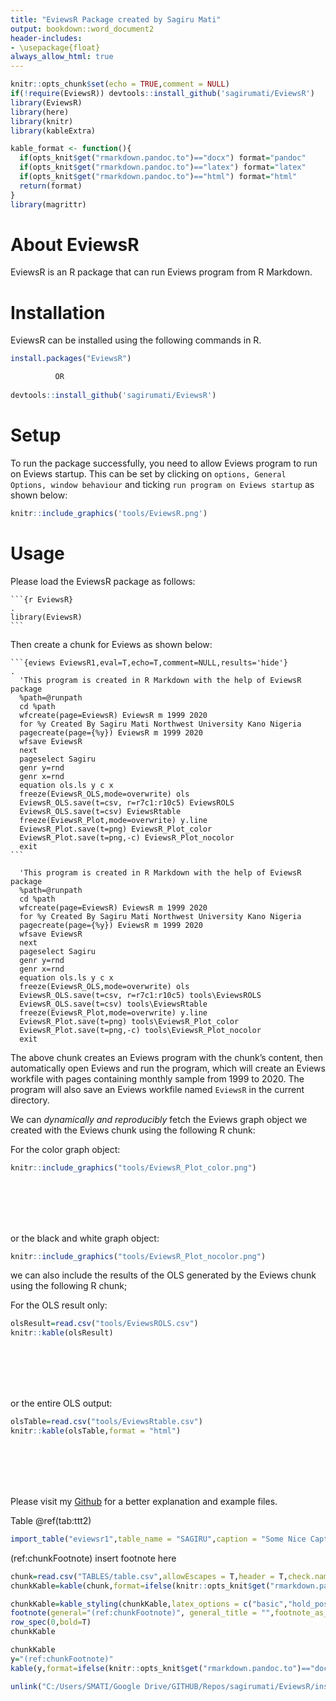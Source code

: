 ```yaml
---
title: "EviewsR Package created by Sagiru Mati"
output: bookdown::word_document2
header-includes:
- \usepackage{float}
always_allow_html: true
---
```


```r
knitr::opts_chunk$set(echo = TRUE,comment = NULL)
if(!require(EviewsR)) devtools::install_github('sagirumati/EviewsR')
library(EviewsR)
library(here)
library(knitr)
library(kableExtra)

kable_format <- function(){
  if(opts_knit$get("rmarkdown.pandoc.to")=="docx") format="pandoc"
  if(opts_knit$get("rmarkdown.pandoc.to")=="latex") format="latex"
  if(opts_knit$get("rmarkdown.pandoc.to")=="html") format="html"
  return(format)
}
library(magrittr)
```



# About EviewsR

EviewsR is an R package that can run Eviews program from R Markdown. 


# Installation

EviewsR can be installed using the following commands in R.

```r
install.packages("EviewsR")

          OR
          
devtools::install_github('sagirumati/EviewsR')
```



# Setup

To run the package successfully, you need to allow Eviews program to run on Eviews startup. This can be set by clicking on `options, General Options, window behaviour`  and ticking `run program on Eviews startup` as shown below:

```r
knitr::include_graphics('tools/EviewsR.png')

```

# Usage

Please load the EviewsR package as follows: 

````
```{r EviewsR}                                                                .
library(EviewsR)
```
````


Then create a chunk for Eviews as shown below:

````` 
```{eviews EviewsR1,eval=T,echo=T,comment=NULL,results='hide'}                .
  'This program is created in R Markdown with the help of EviewsR package
  %path=@runpath
  cd %path
  wfcreate(page=EviewsR) EviewsR m 1999 2020
  for %y Created By Sagiru Mati Northwest University Kano Nigeria
  pagecreate(page={%y}) EviewsR m 1999 2020
  wfsave EviewsR
  next
  pageselect Sagiru
  genr y=rnd
  genr x=rnd
  equation ols.ls y c x
  freeze(EviewsR_OLS,mode=overwrite) ols
  EviewsR_OLS.save(t=csv, r=r7c1:r10c5) EviewsROLS
  EviewsR_OLS.save(t=csv) EviewsRtable
  freeze(EviewsR_Plot,mode=overwrite) y.line
  EviewsR_Plot.save(t=png) EviewsR_Plot_color
  EviewsR_Plot.save(t=png,-c) EviewsR_Plot_nocolor
  exit
```  
`````

```eviews
  'This program is created in R Markdown with the help of EviewsR package
  %path=@runpath
  cd %path
  wfcreate(page=EviewsR) EviewsR m 1999 2020
  for %y Created By Sagiru Mati Northwest University Kano Nigeria
  pagecreate(page={%y}) EviewsR m 1999 2020
  wfsave EviewsR
  next
  pageselect Sagiru
  genr y=rnd
  genr x=rnd
  equation ols.ls y c x
  freeze(EviewsR_OLS,mode=overwrite) ols
  EviewsR_OLS.save(t=csv, r=r7c1:r10c5) tools\EviewsROLS
  EviewsR_OLS.save(t=csv) tools\EviewsRtable
  freeze(EviewsR_Plot,mode=overwrite) y.line
  EviewsR_Plot.save(t=png) tools\EviewsR_Plot_color
  EviewsR_Plot.save(t=png,-c) tools\EviewsR_Plot_nocolor
  exit
```  


The above chunk creates an Eviews program with the chunk's content, then automatically open Eviews and run the program, which will create an Eviews workfile with pages containing monthly sample from 1999 to 2020. The program will also save an Eviews workfile named `EviewsR` in the current directory.

We can *dynamically and reproducibly* fetch the Eviews graph object we created with the Eviews chunk using the following R chunk: 

For the color graph object:

```r
knitr::include_graphics("tools/EviewsR_Plot_color.png")

```


<br><br><br><br>

or the black and white graph object:

```r
knitr::include_graphics("tools/EviewsR_Plot_nocolor.png")

```


we can also include the results of the OLS generated by the Eviews chunk using the following R chunk;

For the OLS result only:

```r
olsResult=read.csv("tools/EviewsROLS.csv")
knitr::kable(olsResult)
```

<br><br><br><br>

or the entire OLS output:

```r
olsTable=read.csv("tools/EviewsRtable.csv")
knitr::kable(olsTable,format = "html")
```




<br><br><br><br>


Please visit my [Github](https://github.com/sagirumati/EviewsR/tree/master/example) for a better explanation and example files.


Table \@ref(tab:ttt2) 


```r
import_table("eviewsr1",table_name = "SAGIRU",caption = "Some Nice Caption",digits = 2)
```















(ref:chunkFootnote) insert footnote here
```r
chunk=read.csv("TABLES/table.csv",allowEscapes = T,header = T,check.names = FALSE,colClasses = "character")
chunkKable=kable(chunk,format=ifelse(knitr::opts_knit$get("rmarkdown.pandoc.to")=="docx","pandoc","latex"),booktabs=T,caption="caption",escape=F,linesep="")
```







```r
chunkKable=kable_styling(chunkKable,latex_options = c("basic","hold_positon","scale_down")) %>%
footnote(general="(ref:chunkFootnote)", general_title = "",footnote_as_chunk=T,threeparttable=T,escape=F) %>%
row_spec(0,bold=T)
chunkKable
```

```r
chunkKable
y="(ref:chunkFootnote)"
kable(y,format=ifelse(knitr::opts_knit$get("rmarkdown.pandoc.to")=="docx","pandoc","latex"),booktabs=T,escape=F,col.names = NULL,linesep="")
```

```r
unlink("C:/Users/SMATI/Google Drive/GITHUB/Repos/sagirumati/EviewsR/inst/examples/sagiru.csv",recursive = T,force = T)

```


